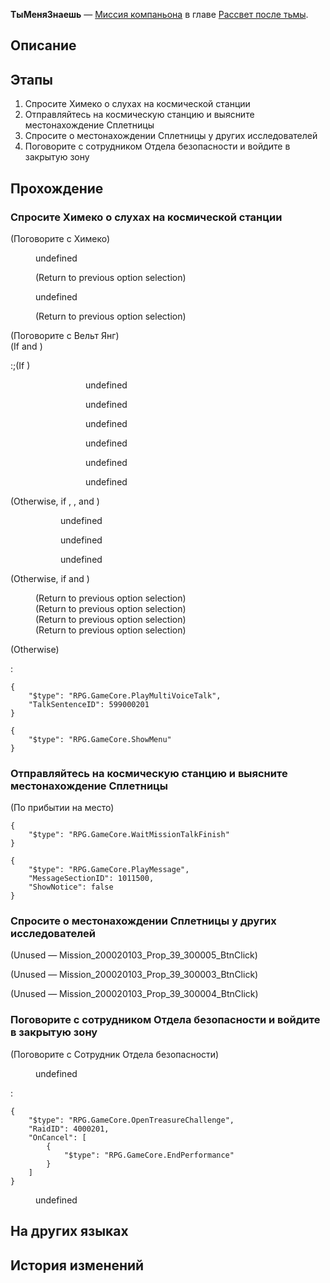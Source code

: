 {{Дополнить|Диалоги.}}
{{Миссия Инфобокс
|id              = 2000201
|Название        = 
|Изображение     = Миссия Освоения ТыМеняЗнаешь.png
|Тип             = Миссия компаньона
|События         = 
|Глава           = Рассвет после тьмы
|Условия         = 
* Завершена [[Миссия приключения]] ''[[Дорога возрождения]]''
* Завершена [[Миссия Освоения]] ''[[Мы не умеем прощаться]]''
* Достигните [[Уровень Освоения|Уровня Освоения]] 17
|Персонажи       = Вельт; Исследовательница, говорящая сама с собой; Любопытный исследователь; Недоумённый исследователь; Отдыхающий исследователь; Первопроходец; Пом-Пом; Сотрудник Отдела безопасности; Удивлённый исследователь; Химеко
|СтартЛокация    = Общий вагон
|Мир             = Звёздный экспресс
|Локации         = Общий вагон
|Предыдущая      = 
|Следующая       = Признаки Фрагментума
|Награды         = Опыт Освоения*350; Звёздный нефрит*60; Журнал приключений*6; Hertareum*100; "Flashpoint"*1 { text = Flashpoint }; Кредиты*20 000
}}
'''ТыМеняЗнаешь''' — [[Миссия компаньона]] в главе [[Рассвет после тьмы]].

==Описание==
{{Описание|Вы получили приглашение в анонимный чат космической станции. Там обсуждают слухи о том, что Аста нечиста на руку...<br />Вас удивило не столько богатство Асты, сколько правда, стоящая за анонимной чат-группой...}}

==Этапы==
# Спросите Химеко о слухах на космической станции
# Отправляйтесь на космическую станцию и выясните местонахождение Сплетницы
# Спросите о местонахождении Сплетницы у других исследователей
# Поговорите с сотрудником Отдела безопасности и войдите в закрытую зону

==Прохождение==
{{Дополнить}}

{{Диалог Конец}}

===Спросите Химеко о слухах на космической станции===
{{Описание миссии|локация=Общий вагон|Таинственный человек приглашает вас в анонимный групповой чат космической станции, где набирает популярность слух о незаконном присвоении средств Астой.<br />Вы хотите выступить и оспорить этот слух, но с чего начать расследование?<br />Пока вы ломаете над этим голову, вам приходит внезапная мысль - почему бы не спросить всемогущую Химеко?}}
{{Диалог Начало}}

;(Поговорите с Химеко)
<!--Unknown TalkSentence: 200020106-->
<!--Unknown TalkSentence: 200020107-->
<!--Unknown TalkSentence: 200020108-->
:{{Диалог|Стрелка}} undefined
:<!--Unknown TalkSentence: 200020113-->
:<!--Unknown TalkSentence: 200020110-->
:;(Return to previous option selection)
:{{Диалог|Стрелка}} undefined
:<!--Unknown TalkSentence: 200020115-->
:<!--Unknown TalkSentence: 200020110-->
:;(Return to previous option selection)

;(Поговорите с Вельт Янг)
;(If {{cx}}<!--SubMission Finish: 101100201--> and {{cx}}<!--SubMission not Finish: 101150222-->)
:;(If {{cx}}<!--during performance 599000203-->)
::<!--Unknown TalkSentence: 599000601-->
::<!--Unknown TalkSentence: 599000602-->
:::{{Диалог|Стрелка}} undefined
:::{{Диалог|Стрелка}} undefined
:::{{Диалог|Стрелка}} undefined
::<!--Unknown TalkSentence: 599000604-->
::<!--Unknown TalkSentence: 599000609-->
:::{{Диалог|Стрелка}} undefined
:::{{Диалог|Стрелка}} undefined
:::{{Диалог|Стрелка}} undefined
:;(If {{cx}}<!--not during performance 599000203-->)
::<!--Unknown TalkSentence: 599000691-->
::<!--Unknown TalkSentence: 599000692-->
;(Otherwise, if {{cx}}<!--SubMission Finish: 101000205-->, {{cx}}<!--SubMission not Finish: 101100201-->, and {{cx}}<!--during performance 599000202-->)
:<!--Unknown TalkSentence: 599000401-->
::{{Диалог|Стрелка}} undefined
::{{Диалог|Стрелка}} undefined
::{{Диалог|Стрелка}} undefined
;(Otherwise, if {{cx}}<!--SubMission not Finish: 100050304--> and {{cx}}<!--SubMission Finish: 100050201-->)
:<!--Unknown TalkSentence: 100050801-->
:<!--Unknown TalkSentence: 100050802-->
:;(Return to previous option selection)
:;(Return to previous option selection)
:;(Return to previous option selection)
:;(Return to previous option selection)
;(Otherwise)
:<pre>{
	"$type": "RPG.GameCore.PlayMultiVoiceTalk",
	"TalkSentenceID": 599000201
}</pre>
<pre>{
	"$type": "RPG.GameCore.ShowMenu"
}</pre>
<!--Unknown TalkSentence: 200020101-->
<!--Unknown TalkSentence: 200020102-->
<!--Unknown TalkSentence: 200020103-->
{{Диалог Конец}}

===Отправляйтесь на космическую станцию и выясните местонахождение Сплетницы===
{{Описание миссии|локация=Главная контрольная зона|Химеко рекомендует вам найти человека, распространяющего слухи. С её помощью вы узнаете, что исследователь с ником Сплетница может знать истинную личность того, кто распространяет слухи.<br />Вы решаете поискать Сплетницу в месте, которое она часто посещает.}}
{{Диалог Начало}}
;(По прибытии на место)
<!--Unknown TalkSentence: 200020130-->
<pre>{
	"$type": "RPG.GameCore.WaitMissionTalkFinish"
}</pre>
<pre>{
	"$type": "RPG.GameCore.PlayMessage",
	"MessageSectionID": 1011500,
	"ShowNotice": false
}</pre>
{{Диалог Конец}}

===Спросите о местонахождении Сплетницы у других исследователей===
{{Описание миссии|локация=Главная контрольная зона|Вы очень долго ждали Сплетницу на её обычном месте, когда узнали, что сплетни уже распространились.<br />Вы не смогли дождаться появления Сплетницы, хотя вам удалось узнать её местонахождение у других исследователей.}}
{{Диалог Начало}}
:<!--1-second delay-->
<!--Unknown TalkSentence: 200020201-->
;(Unused &mdash; Mission_200020103_Prop_39_300005_BtnClick)
<!--Unknown TalkSentence: 200020207-->
:<!--Unknown TalkSentence: 200020208-->
:<!--Unknown TalkSentence: 200020209-->
:<!--Unknown TalkSentence: 200020210-->
:<!--Unknown TalkSentence: 200020211-->

;(Unused &mdash; Mission_200020103_Prop_39_300003_BtnClick)
<!--Unknown TalkSentence: 200020202-->
:<!--Unknown TalkSentence: 200020203-->
:<!--Unknown TalkSentence: 200020204-->
:<!--Unknown TalkSentence: 200020205-->
:<!--Unknown TalkSentence: 200020206-->

;(Unused &mdash; Mission_200020103_Prop_39_300004_BtnClick)
<!--Unknown TalkSentence: 200020212-->
:<!--Unknown TalkSentence: 200020213-->
:<!--Unknown TalkSentence: 200020214-->
{{Диалог Конец}}

===Поговорите с сотрудником Отдела безопасности и войдите в закрытую зону===
{{Описание миссии|локация=Главная контрольная зона|Вы направляетесь к Лаборатории специального назначения, но Отдел безопасности уже оцепил всю территорию. Вы решаете расспросить сотрудников Отдела безопасности о зоне, в которой Сплетница оказалась заперта.<br />Несмотря на их неоднократные попытки отговорить вас, вы настаиваете на том, чтобы войти в закрытую зону, чтобы спасти Сплетницу-Памелу.}}
{{Диалог Начало}}

;(Поговорите с Сотрудник Отдела безопасности)
<!--Unknown TalkSentence: 200020215-->
:{{Диалог|Стрелка}} undefined
:<!--Unknown TalkSentence: 200020217-->
:<!--Unknown TalkSentence: 200020218-->
:<pre>{
	"$type": "RPG.GameCore.OpenTreasureChallenge",
	"RaidID": 4000201,
	"OnCancel": [
		{
			"$type": "RPG.GameCore.EndPerformance"
		}
	]
}</pre>
:{{Диалог|Выход}} undefined
{{Диалог Конец}}

==На других языках==
{{На других языках
|en   = You Already Know Me
|zhs  = 知名不具
|zht  = 知名不具
|ja   = 名乗るほどの者ではない
|ko   = 무명인사
|es   = Ya me conoces
|fr   = Tu-me-connais-déjà
|ru   = ТыМеняЗнаешь
|th   = คนที่คุณก็รู้ว่าใคร
|vi   = Có Biết Tôi Không
|de   = Du_kennst_mich_schon
|id   = Kamu Tahu Aku
|pt   = Você Já me Conhece
}}

==История изменений==
{{История изменений|2.7}}
